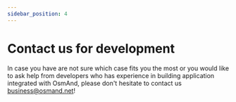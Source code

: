 ```yaml
---
sidebar_position: 4
---
```


# Contact us for development
In case you have are not sure which case fits you the most or you would like to ask help from developers who has experience in building application integrated with OsmAnd, please don't hesitate to contact us <a class="mail-link" href="mailto:business@osmand.net">business@osmand.net</a>!

